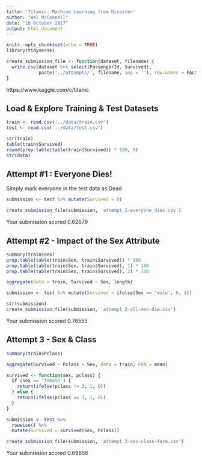 ```yaml
---
title: 'Titanic: Machine Learning from Disaster'
author: "Wal McConnell"
date: "16 October 2017"
output: html_document
---
```


```r
knitr::opts_chunk$set(echo = TRUE)
library(tidyverse)

create_submission_file <- function(dataset, filename) {
  write.csv(dataset %>% select(PassengerId, Survived), 
            paste('../attempts/', filename, sep = ''), row.names = FALSE)
}

```

https://www.kaggle.com/c/titanic


## Load & Explore Training & Test Datasets

```r

train <- read.csv('../data/train.csv')
test <- read.csv('../data/test.csv')

str(train)
table(train$Survived)
round(prop.table(table(train$Survived)) * 100, 0)
str(data)
```

## Attempt #1 : Everyone Dies!

Simply mark everyone in the test data as Dead

```r
submission <- test %>% mutate(Survived = 0) 

create_submission_file(submission, 'attempt_1-everyone_dies.csv')
```

Your submission scored 0.62679

## Attempt #2 - Impact of the Sex Attribute

```r
summary(train$Sex)
prop.table(table(train$Sex, train$Survived)) * 100
prop.table(table(train$Sex, train$Survived), 1) * 100
prop.table(table(train$Sex, train$Survived), 2) * 100

aggregate(data = train, Survived ~ Sex, length)

submission <- test %>% mutate(Survived = ifelse(Sex == 'male', 0, 1))

str(submission)
create_submission_file(submission, 'attempt_2-all-men-die.csv')
```

Your submission scored 0.76555

## Attempt 3 - Sex & Class


```r

summary(train$Pclass)

aggregate(Survived ~ Pclass + Sex, data = train, FUN = mean)

survived <- function(sex, pclass) {
  if (sex == 'female') {
    return(ifelse(pclass != 3, 1, 0))
  } else {
    return(ifelse(pclass == 1, 1, 0))
  }
}

submission <- test %>%
  rowwise() %>%
  mutate(Survived = survived(Sex, Pclass))

create_submission_file(submission, 'attempt_3-sex-class-fare.csv')

```


Your submission scored 0.69856

